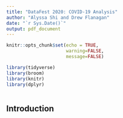 ```yaml
---
title: "DataFest 2020: COVID-19 Analysis"
author: "Alyssa Shi and Drew Flanagan"
date: "`r Sys.Date()`"
output: pdf_document
---
```


```r
knitr::opts_chunk$set(echo = TRUE,
                      warning=FALSE, 
                      message=FALSE)
```

```r
library(tidyverse)
library(broom)
library(knitr) 
library(dplyr)
```

```r

```

## Introduction
